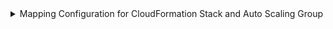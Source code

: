 <details>
<summary>Mapping Configuration for CloudFormation Stack and Auto Scaling Group</summary>

```yaml showLineNumbers
resources:
  - kind: AWS::CloudFormation::Stack
    selector:
      query: 'true'
      useGetResourceAPI: true
    port:
      entity:
        mappings:
          identifier: .StackId
          title: .StackName
          blueprint: '"cloudformationStack"'
          properties:
            link: '"https://console.aws.amazon.com/go/view?arn=" + .StackId'
            arn: .StackId
            kind: .__Kind
            region: .__Region
          relations:
            account: .__AccountId
  - kind: AWS::AutoScaling::AutoScalingGroup
    selector:
      query: 'true'
      useGetResourceAPI: 'true'
    port:
      entity:
        mappings:
          identifier: .Identifier
          title: .Properties.AutoScalingGroupName
          blueprint: '"autoScalingGroup"'
          properties:
            link: >-
                'https://console.aws.amazon.com/ec2/home?region=' +
                .__Region + '#AutoScalingGroupDetails:id=' +
                .Properties.AutoScalingGroupName + ';view=details'
            desiredCapacity: .Properties.DesiredCapacity
            minSize: .Properties.MinSize
            maxSize: .Properties.MaxSize
            arn: .Properties.AutoScalingGroupARN
            role: >-
                'https://console.aws.amazon.com/go/view?arn=' +
                .Properties.ServiceLinkedRoleARN
            kind: .__Kind
            region: .__Region
          relations:
            account: .__AccountId
```

</details>
